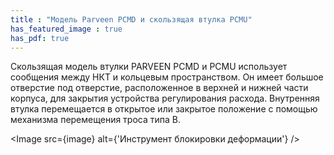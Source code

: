 ```yaml
---
title : "Модель Parveen PCMD и скользящая втулка PCMU"
has_featured_image : true
has_pdf: true
---
```


Скользящая модель втулки PARVEEN PCMD и PCMU использует сообщения между НКТ и кольцевым пространством. Он имеет большое отверстие под отверстие, расположенное в верхней и нижней части корпуса, для закрытия устройства регулирования расхода. Внутренняя втулка перемещается в открытое или закрытое положение с помощью механизма перемещения троса типа B.


<Image src={image} alt={'Инструмент блокировки деформации'} />